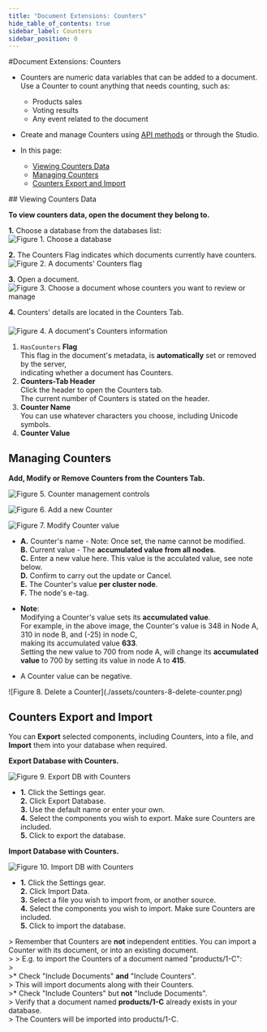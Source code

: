 ```yaml
---
title: "Document Extensions: Counters"
hide_table_of_contents: true
sidebar_label: Counters
sidebar_position: 0
---
```



#Document Extensions: Counters
<Admonition type="note" title="Note">

* Counters are numeric data variables that can be added to a document.  
  Use a Counter to count anything that needs counting, such as:
   * Products sales  
   * Voting results  
   * Any event related to the document  

* Create and manage Counters using [API methods](../../../document-extensions/counters/overview.mdx) or through the Studio.  

* In this page:  
  * [Viewing Counters Data](../../../studio/database/document-extensions/counters.mdx#viewing-counters-data)  
  * [Managing Counters](../../../studio/database/document-extensions/counters.mdx#managing-counters)  
  * [Counters Export and Import](../../../studio/database/document-extensions/counters.mdx#counters-export-and-import)  
</Admonition>
## Viewing Counters Data

**To view counters data, open the document they belong to.**

**1.** Choose a database from the databases list:  
<Admonition type="note" title="Note">
![Figure 1. Choose a database](./assets/counters-1-DBs-list.png)
</Admonition>

**2.** The Counters Flag indicates which documents currently have counters.  
<Admonition type="note" title="Note">
![Figure 2. A documents' Counters flag](./assets/counters-2-documents-list-counters-flag.png)
</Admonition>

**3.** Open a document.  
<Admonition type="note" title="Note">
![Figure 3. Choose a document whose counters you want to review or manage](./assets/counters-3-documents-list.png)
</Admonition>

**4.** Counters' details are located in the Counters Tab.  
<Admonition type="note" title="Note">
####    

![Figure 4. A document's Counters information](./assets/counters-4-document-view.png)



1. `HasCounters` **Flag**  
    This flag in the document's metadata, is **automatically** set or removed by the server,  
    indicating whether a document has Counters.  
2. **Counters-Tab Header**  
   Click the header to open the Counters tab.  
   The current number of Counters is stated on the header.  
3. **Counter Name**  
   You can use whatever characters you choose, including Unicode symbols.  
4. **Counter Value**  
</Admonition>


## Managing Counters

<Admonition type="note" title="Note">

**Add, Modify or Remove Counters from the Counters Tab.**

![Figure 5. Counter management controls](./assets/counters-5-management-controls.png)
</Admonition>

<Admonition type="note" title="1. Click Add Counter to create a new Counter." id="1-click-add-counter-to-create-a-new-counter" href="#1-click-add-counter-to-create-a-new-counter">

![Figure 6. Add a new Counter](./assets/counters-6-add-new-counter.png)  
</Admonition>

<Admonition type="note" title="2. Click the Edit icon to modify a Counter's value." id="2-click-the-edit-icon-to-modify-a-counter-s-value" href="#2-click-the-edit-icon-to-modify-a-counter-s-value">

![Figure 7. Modify Counter value](./assets/counters-7-modify-counter-value.png)  

* 
  **A.** Counter's name - Note: Once set, the name cannot be modified.  
  **B.** Current value - The **accumulated value from all nodes**.  
  **C.** Enter a new value here. This value is the acculated value, see note below.  
  **D.** Confirm to carry out the update or Cancel.  
  **E.** The Counter's value **per cluster node**.  
  **F.** The node's e-tag.  


* **Note**:  
  Modifying a Counter's value sets its **accumulated value**.  
  For example, in the above image, the Counter's value is 348 in Node A, 310 in node B, and (-25) in node C,  
  making its accumulated value **633**.  
  Setting the new value to 700 from node A, will change its **accumulated value** to 700 by setting its value in node A to **415**.  

* A Counter value can be negative.  

</Admonition>

<Admonition type="note" title="3. Click the Delete icon to remove a counter." id="3-click-the-delete-icon-to-remove-a-counter" href="#3-click-the-delete-icon-to-remove-a-counter">
![Figure 8. Delete a Counter](./assets/counters-8-delete-counter.png)
</Admonition>


## Counters Export and Import

You can **Export** selected components, including Counters, into a file, 
and **Import** them into your database when required.  

<Admonition type="note" title="Note">

**Export Database with Counters.**

![Figure 9. Export DB with Counters](./assets/counters-9-export.png)

* 
  **1.** Click the Settings gear.  
  **2.** Click Export Database.  
  **3.** Use the default name or enter your own.  
  **4.** Select the components you wish to export. Make sure Counters are included.  
  **5.** Click to export the database.  

</Admonition>

<Admonition type="note" title="Note">

**Import Database with Counters.**

![Figure 10. Import DB with Counters](./assets/counters-10-import.png)

* 
  **1.** Click the Settings gear.  
  **2.** Click Import Data.  
  **3.** Select a file you wish to import from, or another source.  
  **4.** Select the components you wish to import. Make sure Counters are included.  
  **5.** Click to import the database.  

&gt; Remember that Counters are **not** independent entities. You can import a Counter with its document, or into an existing document.  
&gt; 
&gt; E.g. to import the Counters of a document named "products/1-C":  
&gt;  
&gt;* Check "Include Documents" **and** "Include Counters".  
&gt;  This will import documents along with their Counters.  
&gt;* Check "Include Counters" but **not** "Include Documents".  
&gt;  Verify that a document named **products/1-C** already exists in your database.  
&gt;  The Counters will be imported into products/1-C.  

</Admonition>




